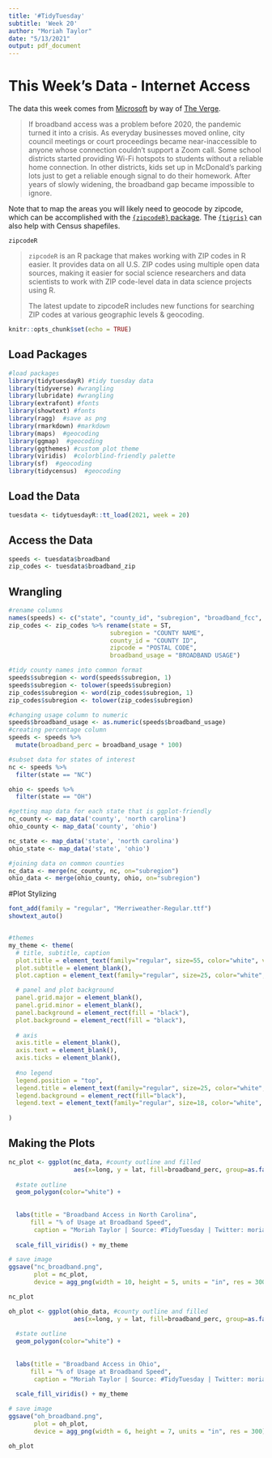 ```yaml
---
title: '#TidyTuesday'
subtitle: 'Week 20'
author: "Moriah Taylor"
date: "5/13/2021"
output: pdf_document
---
```



# This Week's Data - Internet Access

The data this week comes from [Microsoft](https://github.com/microsoft/USBroadbandUsagePercentages) by way of [The Verge](https://www.theverge.com/22418074/broadband-gap-america-map-county-microsoft-data).

> If broadband access was a problem before 2020, the pandemic turned it into a crisis. As everyday businesses moved online, city council meetings or court proceedings became near-inaccessible to anyone whose connection couldn’t support a Zoom call. Some school districts started providing Wi-Fi hotspots to students without a reliable home connection. In other districts, kids set up in McDonald’s parking lots just to get a reliable enough signal to do their homework. After years of slowly widening, the broadband gap became impossible to ignore.

Note that to map the areas you will likely need to geocode by zipcode, which can be accomplished with the [`{zipcodeR}` package](https://gavinrozzi.github.io/zipcodeR/). The [`{tigris}`](https://github.com/walkerke/tigris) can also help with Census shapefiles.

`zipcodeR`

> `zipcodeR` is an R package that makes working with ZIP codes in R easier. It provides data on all U.S. ZIP codes using multiple open data sources, making it easier for social science researchers and data scientists to work with ZIP code-level data in data science projects using R.
> 
> The latest update to zipcodeR includes new functions for searching ZIP codes at various geographic levels & geocoding.

```r
knitr::opts_chunk$set(echo = TRUE)
```

## Load Packages
```r
#load packages
library(tidytuesdayR) #tidy tuesday data
library(tidyverse) #wrangling
library(lubridate) #wrangling
library(extrafont) #fonts
library(showtext) #fonts
library(ragg)  #save as png
library(rmarkdown) #markdown
library(maps)  #geocoding
library(ggmap)  #geocoding
library(ggthemes) #custom plot theme
library(viridis)  #colorblind-friendly palette
library(sf)  #geocoding
library(tidycensus)  #geocoding
```

## Load the Data
```r
tuesdata <- tidytuesdayR::tt_load(2021, week = 20)
```

## Access the Data
```r
speeds <- tuesdata$broadband
zip_codes <- tuesdata$broadband_zip
```

## Wrangling

```r
#rename columns
names(speeds) <- c("state", "county_id", "subregion", "broadband_fcc", "broadband_usage")
zip_codes <- zip_codes %>% rename(state = ST,
                            subregion = "COUNTY NAME",
                            county_id = "COUNTY ID",
                            zipcode = "POSTAL CODE",
                            broadband_usage = "BROADBAND USAGE")

#tidy county names into common format
speeds$subregion <- word(speeds$subregion, 1)
speeds$subregion <- tolower(speeds$subregion)
zip_codes$subregion <- word(zip_codes$subregion, 1)
zip_codes$subregion <- tolower(zip_codes$subregion)
```

```r
#changing usage column to numeric
speeds$broadband_usage <- as.numeric(speeds$broadband_usage)
#creating percentage column
speeds <- speeds %>%
  mutate(broadband_perc = broadband_usage * 100)
```


```r
#subset data for states of interest
nc <- speeds %>%
  filter(state == "NC")

ohio <- speeds %>%
  filter(state == "OH")
```

```r
#getting map data for each state that is ggplot-friendly
nc_county <- map_data('county', 'north carolina')
ohio_county <- map_data('county', 'ohio')

nc_state <- map_data('state', 'north carolina')
ohio_state <- map_data('state', 'ohio')

#joining data on common counties
nc_data <- merge(nc_county, nc, on="subregion")
ohio_data <- merge(ohio_county, ohio, on="subregion")
```


#Plot Stylizing
```r
font_add(family = "regular", "Merriweather-Regular.ttf")
showtext_auto()


#themes
my_theme <- theme(
  # title, subtitle, caption
  plot.title = element_text(family="regular", size=55, color="white", vjust=0.5, hjust=0.5),
  plot.subtitle = element_blank(),
  plot.caption = element_text(family="regular", size=25, color="white", hjust=1),

  # panel and plot background
  panel.grid.major = element_blank(),
  panel.grid.minor = element_blank(),
  panel.background = element_rect(fill = "black"),
  plot.background = element_rect(fill = "black"),
  
  # axis
  axis.title = element_blank(),
  axis.text = element_blank(),
  axis.ticks = element_blank(),
  
  #no legend
  legend.position = "top",
  legend.title = element_text(family="regular", size=25, color="white", vjust=0.8),
  legend.background = element_rect(fill="black"),
  legend.text = element_text(family="regular", size=18, color="white", vjust=0.8)
  
)

```

## Making the Plots  
```r
nc_plot <- ggplot(nc_data, #county outline and filled
                  aes(x=long, y = lat, fill=broadband_perc, group=as.factor(subregion), color="white")) +
  
  #state outline
  geom_polygon(color="white") +
  
  
  labs(title = "Broadband Access in North Carolina",
      fill = "% of Usage at Broadband Speed",
       caption = "Moriah Taylor | Source: #TidyTuesday | Twitter: moriah_taylor58 | GitHub: moriahtaylor1") +
  
  scale_fill_viridis() + my_theme

# save image
ggsave("nc_broadband.png",
       plot = nc_plot,
       device = agg_png(width = 10, height = 5, units = "in", res = 300))

nc_plot
```


```r
oh_plot <- ggplot(ohio_data, #county outline and filled
                  aes(x=long, y = lat, fill=broadband_perc, group=as.factor(subregion), color="white")) +
  
  #state outline
  geom_polygon(color="white") +
  
  
  labs(title = "Broadband Access in Ohio",
      fill = "% of Usage at Broadband Speed",
       caption = "Moriah Taylor | Source: #TidyTuesday | Twitter: moriah_taylor58 | GitHub: moriahtaylor1") +
  
  scale_fill_viridis() + my_theme

# save image
ggsave("oh_broadband.png",
       plot = oh_plot,
       device = agg_png(width = 6, height = 7, units = "in", res = 300))

oh_plot
```